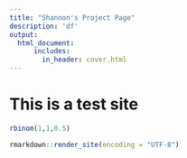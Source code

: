 ```yaml
---
title: "Shannon's Project Page" 
description: 'df'
output:
  html_document:    
      includes:
        in_header: cover.html
---
```


# This is a test site

```r
rbinom(1,1,0.5)
```



```r
rmarkdown::render_site(encoding = "UTF-8")
```

